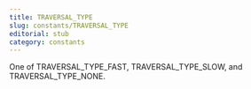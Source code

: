 ```yaml
---
title: TRAVERSAL_TYPE
slug: constants/TRAVERSAL_TYPE
editorial: stub
category: constants
---
```


<LSLConstant
	name="TRAVERSAL_TYPE"
	type="integer"
	value="7"
/>

One of TRAVERSAL_TYPE_FAST, TRAVERSAL_TYPE_SLOW, and TRAVERSAL_TYPE_NONE.
